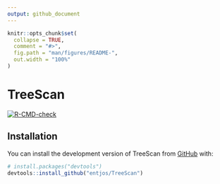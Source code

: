 ```yaml
---
output: github_document
---
```


<!-- README.md is generated from README.Rmd. Please edit that file -->

```r
knitr::opts_chunk$set(
  collapse = TRUE,
  comment = "#>",
  fig.path = "man/figures/README-",
  out.width = "100%"
)
```

# TreeScan

<!-- badges: start -->
  [![R-CMD-check](https://github.com/entjos/TreeScan/actions/workflows/R-CMD-check.yaml/badge.svg)](https://github.com/entjos/TreeScan/actions/workflows/R-CMD-check.yaml)
<!-- badges: end -->

## Installation

You can install the development version of TreeScan from [GitHub](https://github.com/) with:

``` r
# install.packages("devtools")
devtools::install_github("entjos/TreeScan")
```
